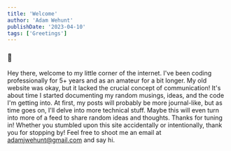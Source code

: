 ```yaml
---
title: 'Welcome'
author: 'Adam Wehunt'
publishDate: '2023-04-10'
tags: ['Greetings']
---
```


### 👋

Hey there, welcome to my little corner of the internet. I've been coding professionally for 5+ years and as an amateur for a bit longer. My old website was okay, but it lacked the crucial concept of communication! It's about time I started documenting my random musings, ideas, and the code I'm getting into. At first, my posts will probably be more journal-like, but as time goes on, I'll delve into more technical stuff. Maybe this will even turn into more of a feed to share random ideas and thoughts. Thanks for tuning in! Whether you stumbled upon this site accidentally or intentionally, thank you for stopping by! Feel free to shoot me an email at [adamjwehunt@gmail.com](mailto:adamjwehunt@gmail.com) and say hi.
